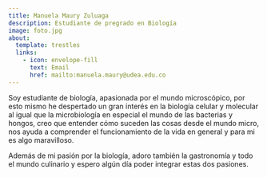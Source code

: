 ```yaml
---
title: Manuela Maury Zuluaga
description: Estudiante de pregrado en Biología
image: foto.jpg
about:
  template: trestles
  links:
    - icon: envelope-fill
      text: Email
      href: mailto:manuela.maury@udea.edu.co
---
```


Soy estudiante de biología, apasionada por el mundo microscópico, por esto
mismo he despertado un gran interés en la biología celular y molecular al
igual que la microbiología en especial el mundo de las bacterias y hongos,
creo que entender cómo suceden las cosas desde el mundo micro, nos ayuda a
comprender el funcionamiento de la vida en general y para mi es algo
maravilloso.

Además de mi pasión por la biología, adoro también la gastronomía y todo el
mundo culinario y espero algún día poder integrar estas dos pasiones.
